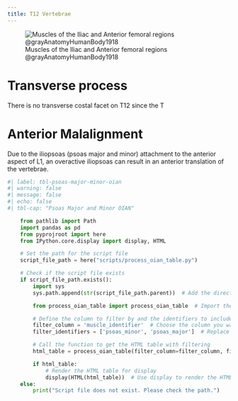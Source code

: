 ```yaml
---
title: T12 Vertebrae
---
```


![Muscles of the Iliac and Anterior femoral regions @grayAnatomyHumanBody1918](/The Archive/Images/Gray anatomy 1918 images/Myology/image430 Muscles of the iliac and anterior femoral regions.gif)

# Transverse process

There is no transverse costal facet on T12 since the T


# Anterior Malalignment

Due to the iliopsoas (psoas major and minor) attachment to the anterior aspect of L1, an overactive iliopsoas can result in an anterior translation of the vertebrae.


```python
#| label: tbl-psoas-major-minor-oian
#| warning: false
#| message: false
#| echo: false
#| tbl-cap: "Psoas Major and Minor OIAN"

    from pathlib import Path
    import pandas as pd
    from pyprojroot import here
    from IPython.core.display import display, HTML

    # Set the path for the script file
    script_file_path = here("scripts/process_oian_table.py")

    # Check if the script file exists
    if script_file_path.exists():
        import sys
        sys.path.append(str(script_file_path.parent))  # Add the directory of the script to the system path

        from process_oian_table import process_oian_table  # Import the specific function

        # Define the column to filter by and the identifiers to include
        filter_column = 'muscle_identifier'  # Choose the column you want to filter by
        filter_identifiers = ['psoas_minor', 'psoas_major']  # Replace with actual identifiers you want to include

        # Call the function to get the HTML table with filtering
        html_table = process_oian_table(filter_column=filter_column, filter_identifiers=filter_identifiers)

        if html_table:
            # Render the HTML table for display
            display(HTML(html_table))  # Use display to render the HTML properly
    else:
        print("Script file does not exist. Please check the path.")
```